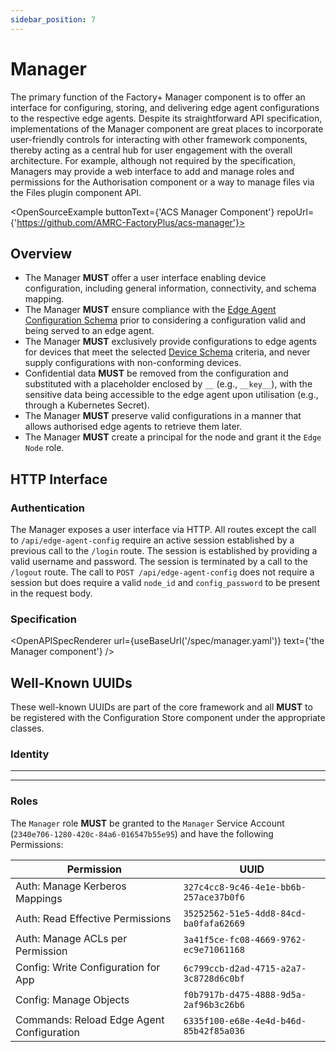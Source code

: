 ```yaml
---
sidebar_position: 7
---
```



# Manager

The primary function of the Factory+ Manager component is to offer an interface for configuring, storing, and delivering edge agent configurations to the respective edge agents. Despite its straightforward API specification, implementations of the Manager component are great places to incorporate user-friendly controls for interacting with other framework components, thereby acting as a central hub for user engagement with the overall architecture. For example, although not required by the specification, Managers may provide a web interface to add and manage roles and permissions for the Authorisation component or a way to manage files via the Files plugin component API.

<OpenSourceExample buttonText={'ACS Manager Component'} repoUrl={'https://github.com/AMRC-FactoryPlus/acs-manager'}></OpenSourceExample>

## Overview

<CentralCluster hilite="manager"/>

- The Manager **MUST** offer a user interface enabling device configuration, including general information, connectivity, and schema mapping.
- The Manager **MUST** ensure compliance with the [Edge Agent Configuration Schema](https://github.com/AMRC-FactoryPlus/schemas/blob/main/Edge_Agent_Config.json) prior to considering a configuration valid and being served to an edge agent.
- The Manager **MUST** exclusively provide configurations to edge agents for devices that meet the selected [Device Schema](/docs/schemas) criteria, and never supply configurations with non-conforming devices.
- Confidential data **MUST** be removed from the configuration and substituted with a placeholder enclosed by `__` (e.g., `__key__`), with the sensitive data being accessible to the edge agent upon utilisation (e.g., through a Kubernetes Secret).
- The Manager **MUST** preserve valid configurations in a manner that allows authorised edge agents to retrieve them later.
- The Manager **MUST** create a principal for the node and grant it the `Edge Node` role.

## HTTP Interface

### Authentication

The Manager exposes a user interface via HTTP. All routes except the call to `/api/edge-agent-config` require an active session established by a previous call to the `/login` route. The session is established by providing a valid username and password. The session is terminated by a call to the `/logout` route. The call to `POST /api/edge-agent-config` does not require a session but does require a valid `node_id` and `config_password` to be present in the request body.

### Specification

<OpenAPISpecRenderer url={useBaseUrl('/spec/manager.yaml')} text={'the Manager component'} />

## Well-Known UUIDs

These well-known UUIDs are part of the core framework and all **MUST** to be registered with the Configuration Store component under the appropriate classes.

### Identity

<WellKnownUUID type='Service Function' name='Manager'
               uuid='12a5d324-0944-4c7a-a481-6cb01b40fb38'
               description='Manager Component service function'/>

---

<WellKnownUUID type='Service Account' name='Manager'
               uuid='2340e706-1280-420c-84a6-016547b55e95'
               description='The client identity of the Manager Component used to communicate with other services'/>

---

### Roles

<Permission type='Role' name='Manager'
            description='A Role for the Manager component'
            uuid='29b569d4-ab5d-40d2-b442-d556d531b25e'/>

The `Manager` role **MUST** be granted to the `Manager` Service Account (`2340e706-1280-420c-84a6-016547b55e95`) and have the following Permissions:

| Permission                                | UUID                                   |
|-------------------------------------------|----------------------------------------|
| Auth: Manage Kerberos Mappings            | `327c4cc8-9c46-4e1e-bb6b-257ace37b0f6` |
| Auth: Read Effective Permissions          | `35252562-51e5-4dd8-84cd-ba0fafa62669` |
| Auth: Manage ACLs per Permission          | `3a41f5ce-fc08-4669-9762-ec9e71061168` |
| Config: Write Configuration for App       | `6c799ccb-d2ad-4715-a2a7-3c8728d6c0bf` |
| Config: Manage Objects                    | `f0b7917b-d475-4888-9d5a-2af96b3c26b6` |
| Commands: Reload Edge Agent Configuration | `6335f100-e68e-4e4d-b46d-85b42f85a036` |
